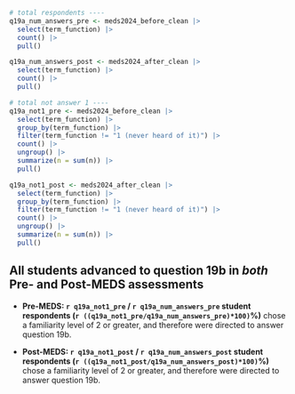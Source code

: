 ```r
# total respondents ----
q19a_num_answers_pre <- meds2024_before_clean |> 
  select(term_function) |> 
  count() |> 
  pull()

q19a_num_answers_post <- meds2024_after_clean |> 
  select(term_function) |> 
  count() |> 
  pull()

# total not answer 1 ----
q19a_not1_pre <- meds2024_before_clean |> 
  select(term_function) |> 
  group_by(term_function) |>
  filter(term_function != "1 (never heard of it)") |> 
  count() |>
  ungroup() |> 
  summarize(n = sum(n)) |> 
  pull()

q19a_not1_post <- meds2024_after_clean |> 
  select(term_function) |> 
  group_by(term_function) |>
  filter(term_function != "1 (never heard of it)") |> 
  count() |>
  ungroup() |> 
  summarize(n = sum(n)) |> 
  pull()
```

::: {.callout-note}
## All students advanced to question 19b in *both* Pre- and Post-MEDS assessments

- **Pre-MEDS: `r q19a_not1_pre` / `r q19a_num_answers_pre` student respondents (`r ((q19a_not1_pre/q19a_num_answers_pre)*100)`%)** chose a familiarity level of 2 or greater, and therefore were directed to answer question 19b.

- **Post-MEDS: `r q19a_not1_post` / `r q19a_num_answers_post` student respondents (`r ((q19a_not1_post/q19a_num_answers_post)*100)`%)** chose a familiarity level of 2 or greater, and therefore were directed to answer question 19b.
:::
